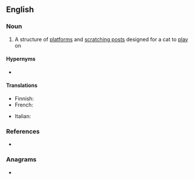 ==English==

===Noun===
{{en-noun}}

# A structure of [[platform]]s and [[scratching post]]s designed for a cat to [[play]] on

====Hypernyms====
* {{l|en|tree}}

====Translations====
{{trans-top|structure for a cat to play on}}
* Finnish: {{t|fi|raapimispuu}}
* French: {{t+|fr|arbre à chat|m}}
{{trans-mid}}
* Italian: {{t+|it|tiragraffi|m}}
{{trans-bottom}}

===References===
* {{pedia}}

===Anagrams===
* {{anagrams|en|Racette}}